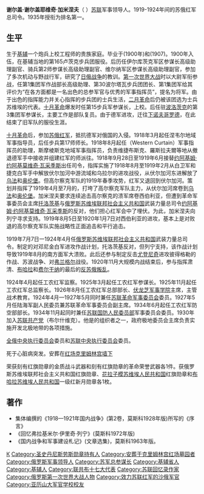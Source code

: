 {{expand|time=2013-10-15T07:50:45+00:00}}
'''谢尔盖·谢尔盖耶维奇·加米涅夫'''（{{lang-ru|Серге́й Серге́евич Ка́менев}} {{bd|1881年|4月4日|1936年|8月25日}}）[[苏联|苏联]]军事领导人。1919-1924年间的苏俄红军总司令。1935年授衔为{{tsl|en|Komandarm 1st rank|一级集团军级指挥员}}排名第一。
==生平==
生于[[基辅|基辅]]一个炮兵上校工程师的贵族家庭。毕业于{{link-ru|亚历山大军官学校|Александровское военное училище}}(1900年)和{{tsl|en|General Staff Academy (Imperial Russia)|总参学院}}(1907)。1900年入伍，在基辅当地的第165卢茨克步兵团服役。后历任伊尔库茨克军区参谋长高级助理副官、骑兵第2师参谋长高级助理副官、维尔纳军区参谋长高级助理副官，参加了多次机动与野战行军，研究了[[日俄战争|日俄战争]]的教训。[[第一次世界大战|第一次世界大战]]时以大尉军衔参战，任第1集团军作战部长高级助理、第30波尔塔瓦步兵团团长、第1集团军给其评价为“在各方面都是一名出色的总参军官与优秀的军事指挥员”，提名为将军。由于出色的指挥能力并关心指挥的步兵团的士兵生活，[[二月革命|二月革命]]后仍被该团选为士兵苏维埃的代表。[[十月革命|十月革命]]爆发时任第15步兵军参谋长，上校。后任驻[[波洛茨克|波洛茨克]]的第3集团军参谋长，主要工作是部队复员。由于德军进攻，迁往[[下诺夫哥罗德|下诺夫哥罗德]]，在此结束了旧军队的服役生涯。

[[十月革命|十月革命]]后，参加[[苏俄红军|苏俄红军]]，抵抗德军对俄国的入侵。1918年3月起任{{tsl|en|Curtain forces|屏障军|西屏障军}}涅韦尔地域军事指导员，后任步兵第17师师长。1918年8月起任{{tsl|en|Curtain forces|屏障军|西屏障军}}（Western Curtain）军事指挥员{{tsl|en|Vladimir Yegoryev|弗拉基米尔·尼古拉耶维奇·叶格列耶夫}}的助理，斯摩棱斯克地域军事指挥员，负责维捷布斯克、羅斯拉夫爾等地从撤退德军手中接收并组建红军的师派往{{tsl|en|Eastern Front (RSFSR)|东方面军 (苏俄)|东方面军}}。1918年9月28日至1919年6月接替[[约阿基姆·约阿基莫维奇·瓦采季斯|约阿基姆·约阿基莫维奇·瓦采季斯]]出任{{tsl|en|Eastern Front (RSFSR)|东方面军 (苏俄)|东方面军}}司令，指挥实施了1918年8月至1919年2月从白卫军和捷克白军手中解放伏尔加河中游流域和乌拉尔的进攻战役，从伏尔加河东进解放了[[乌法|乌法]]和[[奥伦堡|奥伦堡]]。但高尔察克军队的1919年春季攻势，红军又退回到伏尔加河。策划并指挥了1919年4月至7月的{{tsl|en|Counteroffensive of Eastern Front|东方面军进攻战役}}，打垮了高尔察克军队主力，从伏尔加河席卷到[[乌法|乌法]]和[[奥伦堡|奥伦堡]]。加米涅夫要求连续追击高尔察克的溃军席卷西伯利亚，但遭到革命军事委员会主席[[托洛茨基|托洛茨基]]与[[俄罗斯苏维埃联邦社会主义共和国|俄罗斯苏维埃联邦社会主义共和国]]武装力量总司令[[约阿基姆·约阿基莫维奇·瓦采季斯|约阿基姆·约阿基莫维奇·瓦采季斯]]的反对，他们担心红军会中了埋伏。为此，加米涅夫向列宁寻求支持。1919年8月5日至1920年1月7日对西伯利亚的进攻，基本上是对败退的高尔察克军队实施战略性正面追击和平行追击。

1919年7月7日一1924年4月任[[俄罗斯苏维埃联邦社会主义共和国|俄罗斯苏维埃联邦社会主义共和国]]武装力量总司令。制定的对邓尼金白军进攻作战计划，托洛茨基反对，但列宁支持，该作战计划导致1919年8月的南方面军大溃败。此后还参与制定反击[[尤登尼奇|尤登尼奇]]进攻彼得格勒的作战、苏波战争、对[[弗兰格尔|弗兰格尔]]战役。1920年11月大规模内战结束后，参与指挥肃清{{tsl|en|East Karelian uprising and Soviet–Finnish conflict of 1921–22|卡累利阿叛乱}}、[[布哈拉|布哈拉]]和[[费尔干纳|费尔干纳]]的最后的[[巴斯玛奇运动|反苏俄叛乱]]。 

1924年4月起任工农红军监察。1925年3月起任工农红军参谋长。1925年11月起任工农红军总监察长。1926年8月任工农红军总部部长、[[伏龙芝军事学院|伏龙芝军事学院]]主席，主管战术教育。1924年4月—1927年5月同时兼任[[苏联革命军事委员会|苏联革命军事委员会]]委员。1927年5月任陆海军副人民委员兼苏联革命军事委员会副主席。1934年6月起任工农红军防空部部长。1934年11月起同时兼任[[苏联国防人民委员部|苏联国防人民委员部]]军事委员会委员。1930年加入[[苏联共产党|苏联共产党]]（布尔什维克）。他是{{tsl|en|DOSAAF|苏联国防与航空化学建设促进会}}的组织者之一，政府极地委员会主席负责实施开发北极地带的各项措施。

[[全俄中央执行委员会|全俄中央执行委员会]]委员和[[苏联中央执行委员会|苏联中央执行委员会]]委员。

死于心脏病突发。安葬在[[克里姆林宮紅場墓園|红场克里姆林宫墙下]]

荣获刻有红旗勋章的金质战斗武器和刻有红旗勋章的革命荣誉武器各1件。获俄罗斯苏维埃联邦社会主义共和国红旗勋章、[[花拉子模苏维埃人民共和国|花拉子模苏维埃人民共和国]]红旗勋章和[[布哈拉苏维埃人民共和国|布哈拉苏维埃人民共和国]]一级红新月勋章各1枚。 
==著作==  
* 集体编撰的《1918—1921年国内战争》(第2卷，莫斯科1928年版)所写的《序言》
* 《回忆弗拉基米尔·伊里奇·列宁》(莫斯科1972年版)
* 《国内战争和军事建设札记》(文章选集)，莫斯科1963年版。

{{Authority control}}
[[Category:俄国内战人物|К]]
[[Category:圣史丹尼斯劳斯勋章持有人|Category:圣史丹尼斯劳斯勋章持有人]]
[[Category:安葬于克里姆林宫红场墓园者|Category:安葬于克里姆林宫红场墓园者]]
[[Category:俄罗斯军事领导人|Category:俄罗斯军事领导人]]
[[Category:苏军总参谋长|Category:苏军总参谋长]]
[[Category:基辅省人|Category:基辅省人]]
[[Category:基辅人|Category:基辅人]]
[[Category:联共布十七大代表|Category:联共布十七大代表]]
[[Category:苏联回忆录作家|Category:苏联回忆录作家]]
[[Category:俄罗斯第一次世界大战人物|Category:俄罗斯第一次世界大战人物]]
[[Category:效力苏联红军的沙俄军官|Category:效力苏联红军的沙俄军官]]
[[Category:亚历山大军官学校校友|Category:亚历山大军官学校校友]]